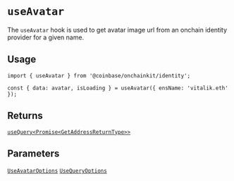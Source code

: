 # `useAvatar`

The `useAvatar` hook is used to get avatar image url from an onchain identity
provider for a given name.

## Usage

```tsx twoslash
import { useAvatar } from '@coinbase/onchainkit/identity';

const { data: avatar, isLoading } = useAvatar({ ensName: 'vitalik.eth' });
```

## Returns

[`useQuery<Promise<GetAddressReturnType>>`](/identity/types#getaddressreturntype)

## Parameters

[`UseAvatarOptions`](/identity/types#useavataroptions)
[`UseQueryOptions`](/identity/types#usequeryoptions)
